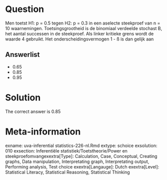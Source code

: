Question
========

Men toetst H1: p = 0.5 tegen H2: p = 0.3 in een aselecte steekproef van n = 10 waarnemingen. Toetsingsgrootheid is de binomiaal verdeelde stochast B, het aantal successen in de steekproef. Als linker kritieke grens wordt de waarde 4 gebruikt. Het onderscheidingsvermogen 1 - ß is dan gelijk aan 

Answerlist
----------
* 0.65
* 0.85
* 0.95

Solution
========

The correct answer is  0.85 

Meta-information
================
exname: uva-inferential statistics-226-nl.Rmd 
extype: schoice 
exsolution: 010 
exsection: Inferentiële statistiek/Toetstheorie/Power en steekproefomvangexextra[Type]: Calculation, Case, Conceptual, Creating graphs, Data manipulation, Interpretating graph, Interpretating output, Performing analysis, Test choice 
exextra[Langauge]: Dutch 
exextra[Level]: Statistical Literacy, Statistical Reasoning, Statistical Thinking 

